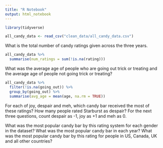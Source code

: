 ```yaml
---
title: "R Notebook"
output: html_notebook
---
```


```r
library(tidyverse)
```

```r
all_candy_data <- read_csv("clean_data/all_candy_data.csv")
```


What is the total number of candy ratings given across the three years. 

```r
all_candy_data %>% 
  summarise(num_ratings = sum(!is.na(rating)))
```


What was the average age of people who are going out trick or treating and the 
average age of people not going trick or treating?

```r
all_candy_data %>% 
  filter(!is.na(going_out)) %>% 
  group_by(going_out) %>% 
  summarise(avg_age = mean(age, na.rm = TRUE))
```

For each of joy, despair and meh, which candy bar received the most of these ratings?
How many people rated Starburst as despair?
For the next three questions, count despair as -1, joy as +1 and meh as 0.

What was the most popular candy bar by this rating system for each gender in the dataset?
What was the most popular candy bar in each year?
What was the most popular candy bar by this rating for people in US, Canada, UK and all other countries?

